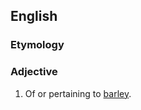 ==English==

===Etymology===
{{der|en|la|hordeum||barley}} {{suffix|en||aceous}}

===Adjective===
{{en-adj}}

# Of or pertaining to [[barley]].